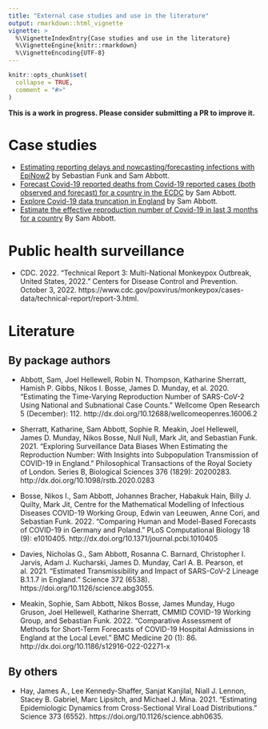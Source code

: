 ```yaml
---
title: "External case studies and use in the literature"
output: rmarkdown::html_vignette
vignette: >
  %\VignetteIndexEntry{Case studies and use in the literature}
  %\VignetteEngine{knitr::rmarkdown}
  %\VignetteEncoding{UTF-8}
---
```


```r
knitr::opts_chunk$set(
  collapse = TRUE,
  comment = "#>"
)
```

**This is a work in progress. Please consider submitting a PR to improve it.** 

# Case studies 

- [Estimating reporting delays and nowcasting/forecasting infections with EpiNow2](https://github.com/epiforecasts/nowcasting.example/blob/main/inst/reports/epinow2.md) by Sebastian Funk and Sam Abbott.
- [Forecast Covid-19 reported deaths from Covid-19 reported cases (both observed and forecast) for a country in the ECDC](https://gist.github.com/seabbs/4f09d7609df298db7a86c31612ff9d17) by Sam Abbott.
- [Explore Covid-19 data truncation in England](https://gist.github.com/seabbs/176b0c7f83eab1a7192a25b28bbd116a) by Sam Abbott.
- [Estimate the effective reproduction number of Covid-19 in last 3 months for a country](https://gist.github.com/seabbs/163d0f195892cde685c70473e1f5e867) By Sam Abbott.

# Public health surveillance

- CDC. 2022. “Technical Report 3: Multi-National Monkeypox Outbreak, United States, 2022.” Centers for Disease Control and Prevention. October 3, 2022. https://www.cdc.gov/poxvirus/monkeypox/cases-data/technical-report/report-3.html.

# Literature

## By package authors

- Abbott, Sam, Joel Hellewell, Robin N. Thompson, Katharine Sherratt, Hamish P. Gibbs, Nikos I. Bosse, James D. Munday, et al. 2020. “Estimating the Time-Varying Reproduction Number of SARS-CoV-2 Using National and Subnational Case Counts.” Wellcome Open Research 5 (December): 112. http://dx.doi.org/10.12688/wellcomeopenres.16006.2

- Sherratt, Katharine, Sam Abbott, Sophie R. Meakin, Joel Hellewell, James D. Munday, Nikos Bosse, Null Null, Mark Jit, and Sebastian Funk. 2021. “Exploring Surveillance Data Biases When Estimating the Reproduction Number: With Insights into Subpopulation Transmission of COVID-19 in England.” Philosophical Transactions of the Royal Society of London. Series B, Biological Sciences 376 (1829): 20200283. http://dx.doi.org/10.1098/rstb.2020.0283

- Bosse, Nikos I., Sam Abbott, Johannes Bracher, Habakuk Hain, Billy J. Quilty, Mark Jit, Centre for the Mathematical Modelling of Infectious Diseases COVID-19 Working Group, Edwin van Leeuwen, Anne Cori, and Sebastian Funk. 2022. “Comparing Human and Model-Based Forecasts of COVID-19 in Germany and Poland.” PLoS Computational Biology 18 (9): e1010405. http://dx.doi.org/10.1371/journal.pcbi.1010405

- Davies, Nicholas G., Sam Abbott, Rosanna C. Barnard, Christopher I. Jarvis, Adam J. Kucharski, James D. Munday, Carl A. B. Pearson, et al. 2021. “Estimated Transmissibility and Impact of SARS-CoV-2 Lineage B.1.1.7 in England.” Science 372 (6538). https://doi.org/10.1126/science.abg3055.

- Meakin, Sophie, Sam Abbott, Nikos Bosse, James Munday, Hugo Gruson, Joel Hellewell, Katharine Sherratt, CMMID COVID-19 Working Group, and Sebastian Funk. 2022. “Comparative Assessment of Methods for Short-Term Forecasts of COVID-19 Hospital Admissions in England at the Local Level.” BMC Medicine 20 (1): 86. http://dx.doi.org/10.1186/s12916-022-02271-x

## By others

- Hay, James A., Lee Kennedy-Shaffer, Sanjat Kanjilal, Niall J. Lennon, Stacey B. Gabriel, Marc Lipsitch, and Michael J. Mina. 2021. “Estimating Epidemiologic Dynamics from Cross-Sectional Viral Load Distributions.” Science 373 (6552). https://doi.org/10.1126/science.abh0635.
